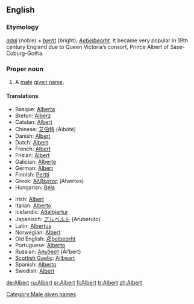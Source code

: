 ==English==

===Etymology===
{{Ger.}} ''[[adal]]'' (noble) + ''[[berht]]'' (bright); {{OE.}} ''[[Aeþelbeorht]]''. It became very popular in 19th century England due to Queen Victoria’s consort, Prince Albert of Saxe-Coburg-Gotha.

===Proper noun===
{{en-proper noun}}

# A [[male]] [[given name]].

====Translations====
{{trans-top|Albert}}
*Basque: [[Alberta]]
*Breton: [[Alberz]]
*Catalan: [[Albert]]
*Chinese: [[艾伯特]] (Àibótè)
*Danish: [[Albert]]
*Dutch: [[Albert]]
*French: [[Albert]]
*Frisian: [[Albert]]
*Galician: [[Alberte]]
*German: [[Albert]]
*Finnish: [[Pertti]]
*Greek: [[Άλβέρτος]] (Alvertos)
*Hungarian: [[Béla]]
{{trans-mid}}
*Irish: [[Albert]]
*Italian: [[Alberto]]
*Icelandic: [[Aðalbjartur]]
*Japanisch: [[アルベルト]] (Aruberuto)
*Latin: [[Albertus]]
*Norwegian: [[Albert]]
*Old English: [[Æþelbeorht]]
*Portuguese: [[Alberto]]
*Russian: [[Альберт]] (Ál’bert)
*[[Scottish Gaelic]]: [[Ailbeart]]
*Spanish: [[Alberto]]
*Swedish: [[Albert]]
{{trans-bottom}}

[[Category:Male given names]]

[[de:Albert]]
[[ru:Albert]]
[[sr:Albert]]
[[fi:Albert]]
[[tr:Albert]]
[[zh:Albert]]